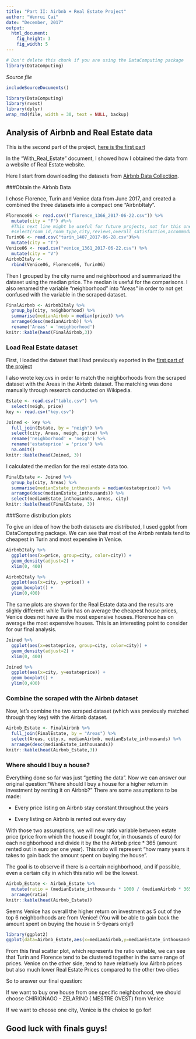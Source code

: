 ```yaml
---
title: "Part II: Airbnb + Real Estate Project"
author: "Wenrui Cai"
date: "December, 2017"
output: 
  html_document:
    fig_height: 3
    fig_width: 5
---
```

<!-- Don't edit in between this line and the one below -->
```r
# Don't delete this chunk if you are using the DataComputing package
library(DataComputing)
```
*Source file* 
```r
includeSourceDocuments()
```
<!-- Don't edit the material above this line -->

```r
library(DataComputing)
library(rvest)
library(dplyr)
wrap_rmd(file, width = 30, text = NULL, backup)
```

## Analysis of Airbnb and Real Estate data
This is the second part of the project, [here is the first part](With_Real_Estate.html)

In the "With_Real_Estate" document, I showed how I obtained the data from a website of Real Estate website. 

Here I start from downloading the datasets from [Airbnb Data Collection](http://tomslee.net/airbnb-data-collection-get-the-data).

###Obtain the Airbnb Data

I chose Florence, Turin and Venice data from June 2017, and created a combined the three datasets into a compact one "AirbnbItaly".

```r
Florence06 <- read.csv(("florence_1366_2017-06-22.csv")) %>%
  mutate(city = "F") #%>%
  #This next line might be useful for future projects, not for this one in particular
  #select(room_id,room_type,city,reviews,overall_satisfaction,accommodates,bedrooms,price, neighborhood, latitude,longitude) 
Turin06 <- read.csv("turin_1407_2017-06-28.csv")%>%
  mutate(city = "T")
Venice06 <- read.csv("venice_1361_2017-06-22.csv") %>%
  mutate(city = "V")
AirbnbItaly <-  
  rbind(Venice06, Florence06, Turin06)  
```

Then I grouped by the city name and neighborhood and summarized the dataset using the median price. The median is useful for the comparisons. I also renamed the variable "neighborhood" into "Areas" in order to not get confused with the variable in the scraped dataset.

```r
FinalAirbnb <- AirbnbItaly %>% 
  group_by(city, neighborhood) %>%
  summarise(medianAirbnb = median(price)) %>%
  arrange(desc(medianAirbnb)) %>%
  rename('Areas' = 'neighborhood') 
knitr::kable(head(FinalAirbnb,3))
```

### Load Real Estate dataset 
First, I loaded the dataset that I had previously exported in the [first part of the project ](With_Real_Estate.html)

I also wrote key.cvs in order to match the neighborhoods from the scraped dataset with the Areas in the Airbnb dataset. The matching was done manually through research conducted on Wikipedia.

```r
Estate <- read.csv("table.csv") %>%
  select(neigh, price)
key <- read.csv("key.csv")
```

```r
Joined <- key %>%
  full_join(Estate, by = "neigh") %>%
  select(city, Areas, neigh, price) %>%
  rename('neighborhood' = 'neigh') %>%
  rename('estateprice' = 'price') %>%
  na.omit()
knitr::kable(head(Joined, 3))
```

I calculated the median for the real estate data too.

```r
FinalEstate <- Joined %>%
  group_by(city, Areas) %>%
  summarise(medianEstate_inthousands = median(estateprice)) %>%
  arrange(desc(medianEstate_inthousands)) %>%
  select(medianEstate_inthousands, Areas, city) 
knitr::kable(head(FinalEstate, 3))
```

###Some distribution plots

To give an idea of how the both datasets are distributed, I used ggplot from DataComputing package.
We can see that most of the Airbnb rentals tend to cheapest in Turin and most expensive in Venice.

```r
AirbnbItaly %>%
  ggplot(aes(x=price, group=city, color=city)) +
  geom_density(adjust=2) +
  xlim(0, 400)

AirbnbItaly %>%
  ggplot(aes(x=city, y=price)) +
  geom_boxplot() +
  ylim(0,400)
```

The same plots are shown for the Real Estate data and the results are slighly different: while Turin has on average the cheapest house prices, Venice does not have as the most expensive houses. Florence has on average the most expensive houses. This is an interesting point to consider for our final analysis.

```r
Joined %>%
  ggplot(aes(x=estateprice, group=city, color=city)) +
  geom_density(adjust=2) +
  xlim(0, 400)

Joined %>%
  ggplot(aes(x=city, y=estateprice)) +
  geom_boxplot() +
  ylim(0,400)
```

### Combine the scraped with the Airbnb dataset

Now, let's combine the two scraped dataset (which was previously matched through they key) with the Airbnb dataset. 

```r
Airbnb_Estate <- FinalAirbnb %>%
  full_join(FinalEstate, by = "Areas") %>%
  select(Areas, city.x, medianAirbnb, medianEstate_inthousands) %>%
  arrange(desc(medianEstate_inthousands))
knitr::kable(head(Airbnb_Estate,3))
```

### Where should I buy a house?
Everything done so far was just "getting the data". Now we can answer our original question:"Where should I buy a house for a higher return in investment by renting it on Airbnb?" There are some assumptions to be made:

- Every price listing on Airbnb stay constant throughout the years

- Every listing on Airbnb is rented out every day 

With those two assumptions, we will new ratio variable between estate price (price from which the house if bought for, in thousands of euro) for each neighborhood and divide it by the  the Airbnb price * 365 (amount rented out in euro per one year). This ratio will represent "how many years it takes to gain back the amount spent on buying the house". 

The goal is to observe if there is a certain neighborhood, and if possible, even a certain city in which this ratio will be the lowest.

```r
Airbnb_Estate <- Airbnb_Estate %>%
  mutate(ratio = (medianEstate_inthousands * 1000 / (medianAirbnb * 365)))  %>%
  arrange(ratio)
knitr::kable(head(Airbnb_Estate))
```

Seems Venice has overall the higher return on investment as 5 out of the top 6 neighborhoods are from Venice! (You will be able to gain back the amount spent on buying the house in 5-6years only!)

```r
library(ggplot2)
ggplot(data=Airbnb_Estate,aes(x=medianAirbnb,y=medianEstate_inthousands))+geom_point()+aes(colour=city.x)
```

From this final scatter plot, which represents the ratio variable, we can see that Turin and Florence tend to be clustered together in the same range of prices. Venice on the other side, tend to have relatively low Airbnb prices but also much lower Real Estate Prices compared to the other two cities

So to answer our final question:

If we want to buy one house from one specific neighborhood, we should choose CHIRIGNAGO - ZELARINO ( MESTRE OVEST) from Venice

If we want to choose one city, Venice is the choice to go for!

## Good luck with finals guys! 


